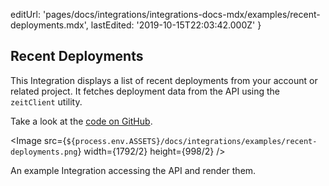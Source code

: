 
  editUrl:
    'pages/docs/integrations/integrations-docs-mdx/examples/recent-deployments.mdx',
  lastEdited: '2019-10-15T22:03:42.000Z'
}

## Recent Deployments

This Integration displays a list of recent deployments from your <ProductNameSimple /> account or related project.
It fetches deployment data from the <ProductNameSimple /> API using the `zeitClient` utility.

Take a look at the [code on GitHub](https://github.com/zeit/integrations/tree/master/recent-deployments).

<Image
  src={`${process.env.ASSETS}/docs/integrations/examples/recent-deployments.png`}
  width={1792/2}
  height={998/2}
/>
<Caption>An example Integration accessing the <ProductNameSimple /> API and render them.</Caption>
